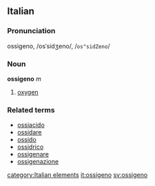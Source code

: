 ==Italian==
===Pronunciation===
ossìgeno, /osˈsidʒeno/, /<tt>os"sidZeno</tt>/
===Noun===
'''ossigeno''' ''m''

#[[oxygen]]

===Related terms===
*[[ossiacido]]
*[[ossidare]]
*[[ossido]]
*[[ossidrico]]
*[[ossigenare]]
*[[ossigenazione]]
[[category:Italian elements]]
[[it:ossigeno]]
[[sv:ossigeno]]